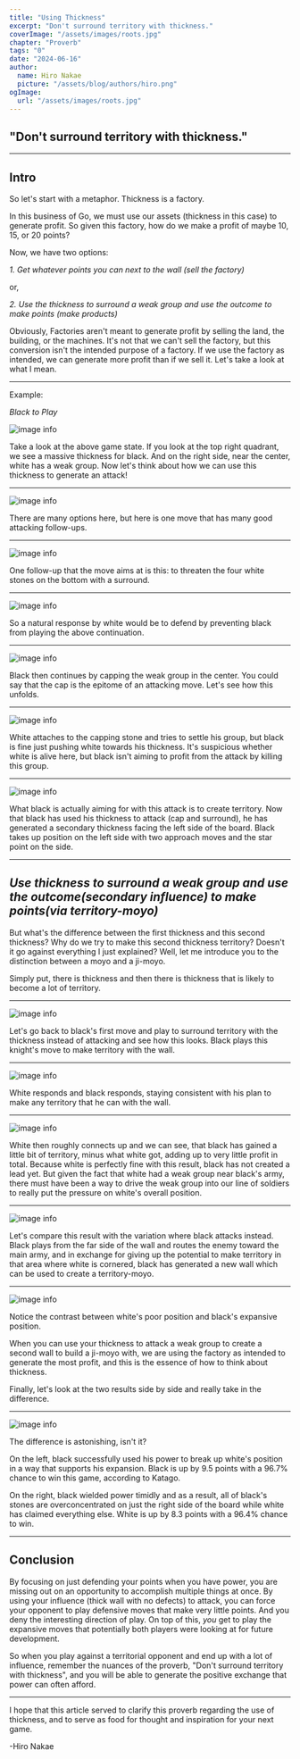 ```yaml
---
title: "Using Thickness"
excerpt: "Don't surround territory with thickness."
coverImage: "/assets/images/roots.jpg"
chapter: "Proverb"
tags: "0"
date: "2024-06-16"
author:
  name: Hiro Nakae
  picture: "/assets/blog/authors/hiro.png"
ogImage:
  url: "/assets/images/roots.jpg"
---
```


## "Don't surround territory with thickness."

---

## Intro

So let's start with a metaphor. Thickness is a factory.

In this business of Go, we must use our assets (thickness in this case) to generate profit. So given this factory, how do we make a profit of maybe 10, 15, or 20 points?

Now, we have two options:

_1. Get whatever points you can next to the wall (sell the factory)_

or,

_2. Use the thickness to surround a weak group and use the outcome to make points (make products)_

Obviously, Factories aren't meant to generate profit by selling the land, the building, or the machines. It's not that we can't sell the factory, but this conversion isn't the intended purpose of a factory. If we use the factory as intended, we can generate more profit than if we sell it. Let's take a look at what I mean.

---

Example:

_Black to Play_

![image info](/assets/blog/proverb20/proverb20-1.PNG)

Take a look at the above game state. If you look at the top right quadrant, we see a massive thickness for black. And on the right side, near the center, white has a weak group. Now let's think about how we can use this thickness to generate an attack!

---

![image info](/assets/blog/proverb20/proverb20-2.PNG)

There are many options here, but here is one move that has many good attacking follow-ups.

---

![image info](/assets/blog/proverb20/proverb20-3.PNG)

One follow-up that the move aims at is this: to threaten the four white stones on the bottom with a surround.

---

![image info](/assets/blog/proverb20/proverb20-4.PNG)

So a natural response by white would be to defend by preventing black from playing the above continuation.

---

![image info](/assets/blog/proverb20/proverb20-5.PNG)

Black then continues by capping the weak group in the center. You could say that the cap is the epitome of an attacking move. Let's see how this unfolds.

---

![image info](/assets/blog/proverb20/proverb20-6.PNG)

White attaches to the capping stone and tries to settle his group, but black is fine just pushing white towards his thickness. It's suspicious whether white is alive here, but black isn't aiming to profit from the attack by killing this group.

---

![image info](/assets/blog/proverb20/proverb20-9.PNG)

What black is actually aiming for with this attack is to create territory.
Now that black has used his thickness to attack (cap and surround), he has generated a secondary thickness facing the left side of the board. Black takes up position on the left side with two approach moves and the star point on the side.

---

## _Use thickness to surround a weak group and use the outcome(secondary influence) to make points(via territory-moyo)_

But what's the difference between the first thickness and this second thickness? Why do we try to make this second thickness territory? Doesn't it go against everything I just explained? Well, let me introduce you to the distinction between a moyo and a ji-moyo.

Simply put, there is thickness and then there is thickness that is likely to become a lot of territory.

---

![image info](/assets/blog/proverb20/proverb20-10.PNG)

Let's go back to black's first move and play to surround territory with the thickness instead of attacking and see how this looks. Black plays this knight's move to make territory with the wall.

---

![image info](/assets/blog/proverb20/proverb20-11.PNG)

White responds and black responds, staying consistent with his plan to make any territory that he can with the wall.

---

![image info](/assets/blog/proverb20/proverb20-12.PNG)

White then roughly connects up and we can see, that black has gained a little bit of territory, minus what white got, adding up to very little profit in total. Because white is perfectly fine with this result, black has not created a lead yet. But given the fact that white had a weak group near black's army, there must have been a way to drive the weak group into our line of soldiers to really put the pressure on white's overall position.

---

![image info](/assets/blog/proverb20/proverb20-6.PNG)

Let's compare this result with the variation where black attacks instead. Black plays from the far side of the wall and routes the enemy toward the main army, and in exchange for giving up the potential to make territory in that area where white is cornered, black has generated a new wall which can be used to create a territory-moyo.

---

![image info](/assets/blog/proverb20/proverb20-9.PNG)

Notice the contrast between white's poor position and black's expansive position.

When you can use your thickness to attack a weak group to create a second wall to build a ji-moyo with, we are using the factory as intended to generate the most profit, and this is the essence of how to think about thickness.

Finally, let's look at the two results side by side and really take in the difference.

---

![image info](/assets/blog/proverb20/proverb20-13.PNG)

The difference is astonishing, isn't it?

On the left, black successfully used his power to break up white's position in a way that supports his expansion. Black is up by 9.5 points with a 96.7% chance to win this game, according to Katago.

On the right, black wielded power timidly and as a result, all of black's stones are overconcentrated on just the right side of the board while white has claimed everything else. White is up by 8.3 points with a 96.4% chance to win.

---

## Conclusion

By focusing on just defending your points when you have power, you are missing out on an opportunity to accomplish multiple things at once. By using your influence (thick wall with no defects) to attack, you can force your opponent to play defensive moves that make very little points. And you deny the interesting direction of play. On top of this, _you_ get to play the expansive moves that potentially both players were looking at for future development.

So when you play against a territorial opponent and end up with a lot of influence, remember the nuances of the proverb, "Don't surround territory with thickness", and you will be able to generate the positive exchange that power can often afford.

---

I hope that this article served to clarify this proverb regarding the use of thickness, and to serve as food for thought and inspiration for your next game.

-Hiro Nakae
